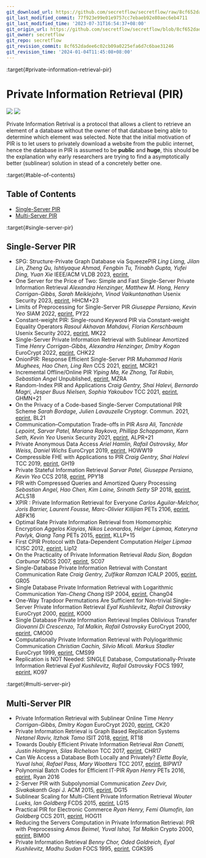 ```yaml
---
git_download_url: https://github.com/secretflow/secretflow/raw/8cf652dadee6c02cb09a0225efa6d7c6bae31246/docs/awesome-pets/papers/applications/set/pir.md
git_last_modified_commit: 77f923e99e01e9757cc7ebaeb92e80aec6eb4711
git_last_modified_time: '2023-07-31T16:54:37+08:00'
git_origin_url: https://github.com/secretflow/secretflow/blob/8cf652dadee6c02cb09a0225efa6d7c6bae31246/docs/awesome-pets/papers/applications/set/pir.md
git_owner: secretflow
git_repo: secretflow
git_revision_commit: 8cf652dadee6c02cb09a0225efa6d7c6bae31246
git_revision_time: '2024-01-04T11:45:08+08:00'
---
```


:target{#private-information-retrieval-pir}

# Private Information Retrieval (PIR)

![](https://badgen.net/badge/\:update-to/\:Mar-2023/red) ![](https://badgen.net/badge/\:papers/:33/blue)

Private Information Retrival is a protocol that allows a client to retrieve an element of a database without the owner of that database being able to determine which element was selected. Note that the initial motivation of PIR is to let users to privately download a website from the public internet, hence the database in PIR is assumed to be <strong>public</strong> and <strong>huge</strong>, this should be the explanation why early researchers are trying to find a asymptotically better (sublinear) solution in stead of a concretely better one.

:target{#table-of-contents}

## Table of Contents

- [Single-Server PIR](#single-server-pir)
- [Multi-Server PIR](#multi-server-pir)

:target{#single-server-pir}

## Single-Server PIR

- SPG: Structure-Private Graph Database via SqueezePIR
  <em>Ling Liang, Jilan Lin, Zheng Qu, Ishtiyaque Ahmad, Fengbin Tu, Trinabh Gupta, Yufei Ding, Yuan Xie</em>
  IEEE/ACM VLDB 2023, [eprint](https://www.vldb.org/pvldb/vol16/p1615-liang.pdf),
- One Server for the Price of Two: Simple and Fast Single-Server Private Information Retrieval
  <em>Alexandra Henzinger, Matthew M. Hong, Henry Corrigan-Gibbs, Sarah Meiklejohn, Vinod Vaikuntanathan</em>
  Usenix Security 2023, [eprint](https://eprint.iacr.org/2022/949), HHCM+23
- Limits of Preprocessing for Single-Server PIR
  <em>Giuseppe Persiano, Kevin Yeo</em>
  SIAM 2022, [eprint](https://eprint.iacr.org/2022/235), PY22
- Constant-weight PIR: Single-round Keyword PIR via Constant-weight Equality Operators
  <em>Rasoul Akhavan Mahdavi, Florian Kerschbaum</em>
  Usenix Security 2022, [eprint](https://www.usenix.org/conference/usenixsecurity22/presentation/mahdavi), MK22
- Single-Server Private Information Retrieval with Sublinear Amortized Time
  <em>Henry Corrigan-Gibbs, Alexandra Henzinger, Dmitry Kogan</em>
  EuroCrypt 2022, [eprint](https://eprint.iacr.org/2022/081), CHK22
- OnionPIR: Response Efficient Single-Server PIR
  <em>Muhammad Haris Mughees, Hao Chen, Ling Ren</em>
  CCS 2021, [eprint](https://eprint.iacr.org/2021/1081), MCR21
- Incremental Offline/Online PIR
  <em>Yiping Ma, Ke Zhong, Tal Rabin, Sebastian Angel</em>
  Unpublished, [eprint](https://eprint.iacr.org/2021/1438), MZRA
- Random-Index PIR and Applications
  <em>Craig Gentry, Shai Halevi, Bernardo Magri, Jesper Buus Nielsen, Sophia Yakoubov</em>
  TCC 2021, [eprint](https://eprint.iacr.org/2020/1248), GHMN+21
- On the Privacy of a Code-based Single-Server Computational PIR Scheme
  <em>Sarah Bordage, Julien Lavauzelle</em>
  Cryptogr. Commun. 2021, [eprint](https://eprint.iacr.org/2020/376), BL21
- Communication–Computation Trade-offs in PIR
  <em>Asra Ali, Tancrède Lepoint, Sarvar Patel, Mariana Raykova, Phillipp Schoppmann, Karn Seth, Kevin Yeo</em>
  Usenix Security 2021, [eprint](https://eprint.iacr.org/2019/1483), ALPR+21
- Private Anonymous Data Access
  <em>Ariel Hamlin, Rafail Ostrovsky, Mor Weiss, Daniel Wichs</em>
  EuroCrypt 2019, [eprint](https://eprint.iacr.org/2018/363), HOWW19
- Compressible FHE with Applications to PIR
  <em>Craig Gentry, Shai Halevi</em>
  TCC 2019, [eprint](https://eprint.iacr.org/2019/733), GH19
- Private Stateful Information Retrieval
  <em>Sarvar Patel, Giuseppe Persiano, Kevin Yeo</em>
  CCS 2018, [eprint](https://eprint.iacr.org/2018/1083.pdf), PPY18
- PIR with Compressed Queries and Amortized Query Processing
  <em>Sebastian Angel, Hao Chen, Kim Laine, Srinath Setty</em>
  SP 2018, [eprint](https://eprint.iacr.org/2017/1142.pdf), ACLS18
- XPIR : Private Information Retrieval for Everyone
  <em>Carlos Aguilar-Melchor, Joris Barrier, Laurent Fousse, Marc-Olivier Killijian</em>
  PETs 2106, [eprint](https://eprint.iacr.org/2014/1025.pdf), ABFK16
- Optimal Rate Private Information Retrieval from Homomorphic Encryption
  <em>Aggelos Kiayias, Nikos Leonardos, Helger Lipmaa, Kateryna Pavlyk, Qiang Tang</em>
  PETs 2015, [eprint](https://petsymposium.org/2015/papers/23_Kiayias.pdf), KLLP+15
- First CPIR Protocol with Data-Dependent Computation
  <em>Helger Lipmaa</em>
  ICISC 2012, [eprint](https://eprint.iacr.org/2009/395), Lip12
- On the Practicality of Private Information Retrieval
  <em>Radu Sion, Bogdan Carbunar</em>
  NDSS 2007, [eprint](https://www.ndss-symposium.org/ndss2007/practicality-private-information-retrieval/), SC07
- Single-Database Private Information Retrieval with Constant Communication Rate
  <em>Craig Gentry, Zulfikar Ramzan</em>
  ICALP 2005, [eprint](https://link.springer.com/chapter/10.1007/11523468_65), GR05
- Single Database Private Information Retrieval with Logarithmic Communication
  <em>Yan-Cheng Chang</em>
  ISP 2004, [eprint](https://eprint.iacr.org/2004/036), Chang04
- One-Way Trapdoor Permutations Are Sufficient for Non-trivial Single-Server Private Information Retrieval
  <em>Eyal Kushilevitz, Rafail Ostrovsky</em>
  EuroCrypt 2000, [eprint](https://www.iacr.org/archive/eurocrypt2000/1807/18070104-new.pdf), KO00
- Single Database Private Information Retrieval Implies Oblivious Transfer
  <em>Giovanni Di Crescenzo, Tal Malkin, Rafail Ostrovsky</em>
  EuroCrypt 2000, [eprint](https://www.iacr.org/archive/eurocrypt2000/1807/18070122-new.pdf), CMO00
- Computationally Private Information Retrieval with Polylogarithmic Communication
  <em>Christian Cachin, Silvio Micali. Markus Stadler</em>
  EuroCrypt 1999, [eprint](https://people.csail.mit.edu/silvio/Selected%20Scientific%20Papers/Private%20Information%20Retrieval/Computationally%20Private%20Information%20Retrieval%20with%20Polylogarithmic%20Communication.pdf), CMS99
- Replication is NOT Needed: SINGLE Database, Computationally-Private Information Retrieval
  <em>Eyal Kushilevitz, Rafail Ostrovsky</em>
  FOCS 1997, [eprint](https://doi.org/10.1109/SFCS.1997.646125), KO97

:target{#multi-server-pir}

## Multi-Server PIR

- Private Information Retrieval with Sublinear Online Time
  <em>Henry Corrigan-Gibbs, Dmitry Kogan</em>
  EuroCrypt 2020, [eprint](https://eprint.iacr.org/2019/1075), CK20
- Private Information Retrieval is Graph Based Replication Systems
  <em>Netanel Raviv, Itzhak Tamo</em>
  ISIT 2018, [eprint](https://ieeexplore.ieee.org/document/8437311), RT18
- Towards Doubly Efficient Private Information Retrieval
  <em>Ran Canetti, Justin Holmgren, Silas Richelson</em>
  TCC 2017, [eprint](https://eprint.iacr.org/2017/568), CHR17
- Can We Access a Database Both Locally and Privately?
  <em>Elette Boyle, Yuval Ishai, Rafael Pass, Mary Wootters</em>
  TCC 2017, [eprint](https://eprint.iacr.org/2017/567.pdf), BIPW17
- Polynomial Batch Codes for Efficient IT-PIR
  <em>Ryan Henry</em>
  PETs 2016, [eprint](https://petsymposium.org/2016/files/papers/Polynomial_Batch_Codes_for_Efficient_IT-PIR.pdf), Ryan 2016
- 2-Server PIR with Subpolynomial Communication
  <em>Zeev Dvir, Sivakakanth Gopi</em>
  J. ACM 2015, [eprint](https://arxiv.org/abs/1407.6692), DG15
- Sublinear Scaling for Multi-Client Private Information Retrieval
  <em>Wouter Lueks, Ian Goldberg</em>
  FCDS 2015, [eprint](https://link.springer.com/chapter/10.1007/978-3-662-47854-7_10), LG15
- Practical PIR for Electronic Commerce
  <em>Ryan Henry, Femi Olumofin, Ian Goldberg</em>
  CCS 2011, [eprint](https://cacr.uwaterloo.ca/techreports/2011/cacr2011-04.pdf), HOG11
- Reducing the Servers Computation in Private Information Retrieval: PIR with Preprocessing
  <em>Amos Beimel, Yuval Ishai, Tal Malkin</em>
  Crypto 2000, [eprint](https://www.iacr.org/archive/crypto2000/18800056/18800056.pdf), BIM00
- Private Information Retrieval
  <em>Benny Chor, Oded Goldreich, Eyal Kushilevitz, Madhu Sudan</em>
  FOCS 1995, [eprint](https://www.cs.umd.edu/~gasarch/TOPICS/pir/first.pdf), CGKS95
